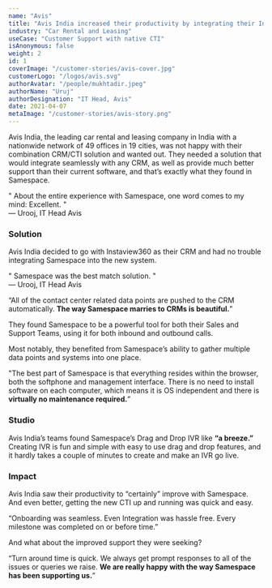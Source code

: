 ```yaml
---
name: "Avis"
title: "Avis India increased their productivity by integrating their Instaview360 CRM with Samespace’s Drag and Drop IVR. "
industry: "Car Rental and Leasing"
useCase: "Customer Support with native CTI"
isAnonymous: false
weight: 2
id: 1
coverImage: "/customer-stories/avis-cover.jpg"
customerLogo: "/logos/avis.svg"
authorAvatar: "/people/mukhtadir.jpeg"
authorName: "Uruj"
authorDesignation: "IT Head, Avis"
date: 2021-04-07
metaImage: "/customer-stories/avis-story.png"
---
```


Avis India, the leading car rental and leasing company in India with a nationwide network of 49 offices in 19 cities, was not happy with their combination CRM/CTI solution and wanted out. They needed a solution that would integrate seamlessly with any CRM, as well as provide much better support than their current software, and that’s exactly what they found in Samespace.

<div className="px-12 py-16 bg-gray-50 text-center rounded-lg">
  <div className="text-2xl font-semibold italic leading-snug mb-4">
    <span className="opacity-60 text-gray-400">"</span> About the entire
    experience with Samespace, one word comes to my mind: Excellent.
    <span className="opacity-60 text-gray-400">"</span>
  </div>
  <div className="text-lg opacity-60">— Urooj, IT Head Avis</div>
</div>

### Solution

Avis India decided to go with Instaview360 as their CRM and had no trouble integrating Samespace into the new system.

<div className="px-12 py-16 bg-gray-50 text-center rounded-lg">
  <div className="text-2xl font-semibold italic leading-snug mb-4">
    <span className="opacity-60 text-gray-400">"</span> Samespace was the best
    match solution.
    <span className="opacity-60 text-gray-400">"</span>
  </div>
  <div className="text-lg opacity-60">— Urooj, IT Head Avis</div>
</div>

“All of the contact center related data points are pushed to the CRM automatically. **The way Samespace marries to CRMs is beautiful.**”

They found Samespace to be a powerful tool for both their Sales and Support Teams, using it for both inbound and outbound calls.

Most notably, they benefited from Samespace’s ability to gather multiple data points and systems into one place.

"The best part of Samespace is that everything resides within the browser, both the softphone and management interface. There is no need to install software on each computer, which means it is OS independent and there is **virtually no maintenance required.**”

### Studio

Avis India’s teams found Samespace’s Drag and Drop IVR like **“a breeze.”**
Creating IVR is fun and simple with easy to use drag and drop features, and it hardly takes a couple of minutes to create and make an IVR go live.

### Impact

Avis India saw their productivity to “certainly” improve with Samespace. And even better, getting the new CTI up and running was quick and easy.

“Onboarding was seamless. Even Integration was hassle free. Every milestone was completed on or before time.”

And what about the improved support they were seeking?

“Turn around time is quick. We always get prompt responses to all of the issues or queries we raise. **We are really happy with the way Samespace has been supporting us.**”
